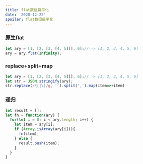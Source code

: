 ```yaml
---
title: flat数组扁平化
date: '2020-12-22'
spoiler: flat数组扁平化
---
```







### 原生flat


<P style={{background:'#FDB99B'}}>

```js
let ary = [1, [2, [3, [4, 5]]], 6];// -> [1, 2, 3, 4, 5, 6]
ary = ary.flat(Infinity);
```
</P>


### replace+split+map

<P style={{background:'#FDB99B'}}>

```js
let ary = [1, [2, [3, [4, 5]]], 6];// -> [1, 2, 3, 4, 5, 6]
let str = JSON.stringify(ary);
str.replace(/\[|\]/g, '').split(',').map(item=>+item)
```
</P>





### 递归


<P style={{background:'#FDB99B'}}>

```js
let result = [];
let fn = function(ary) {
  for(let i = 0; i < ary.length; i++) {
    let item = ary[i];
    if (Array.isArray(ary[i])){
      fn(item);
    } else {
      result.push(item);
    }
  }
}
```
</P>